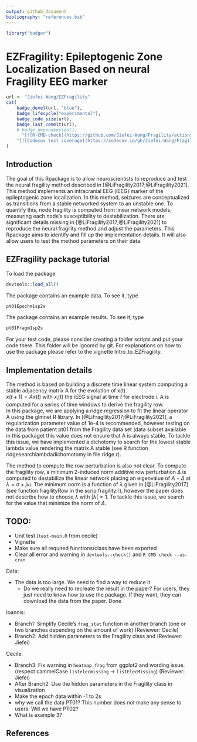 ```yaml
---
output: github_document
bibliography: "references.bib"
---
```


<!-- README.md is generated from README.Rmd. Please edit that file -->

```r
library("badger")
```

# EZFragility: Epileptogenic Zone Localization Based on neural Fragility EEG marker
```r
url <- "Jiefei-Wang/EZFragility"
cat(
	badge_devel(url, "blue"),
    badge_lifecycle("experimental"),
    badge_code_size(url),
    badge_last_commit(url),
    # badge_dependencies(),
	  "[![R-CMD-check](https://github.com/Jiefei-Wang/Fragility/actions/workflows/R-CMD-check.yaml/badge.svg)](https://github.com/Jiefei-Wang/Fragility/actions/workflows/R-CMD-check.yaml)",
    "[![Codecov test coverage](https://codecov.io/gh/Jiefei-Wang/Fragility/graph/badge.svg)](https://app.codecov.io/gh/Jiefei-Wang/Fragility)"
)


```


## Introduction

The goal of this Rpackage is to allow neuroscientists to reproduce and test the neural fragility method described in [@LiFragility2017;@LiFragility2021]. This method implements an intracranial EEG (iEEG) marker of the epileptogenic zone localization. In this method, seizures are conceptualized as transitions from a stable networked system to an unstable one. To quantify this, node fragility is computed from linear network models, measuring each node's susceptibility to destabilization. There are significant details missing in [@LiFragility2017;@LiFragility2021] to reproduce the neural fragility method and adjust the parameters. This Rpackage aims to identify and fill up the implementation details. It will also allow users to test the method parameters on their data.

## EZFragility package tutorial

To load the package
```r
devtools::load_all()
```

The package contains an example data. To see it, type
```r
pt01Epochm1sp2s
```
The package contains an example results. To see it, type
```r
pt01Fragm1sp2s
```

For your test code, please consider creating a folder scripts and put your code there. This folder will be ignored by git. 
For explanations on how to use the package please refer to the vignette Intro_to_EZFragility.


## Implementation details

The method is based on building a discrete time linear system computing a stable adjacency matrix A for the evolution of x(t).\
$x(t+1)=A x(t)$ with $x_i(t)$ the iEEG signal at time $t$ for electrode $i$. A is computed for a series of time windows to derive the fragility row.\
In this package, we are applying a ridge regression  to fit the linear operator A using the glmnet R library.
In [@LiFragility2017;@LiFragility2021],  a regularization parameter value of 1e-4 is recommended, however testing on the data from patient pt01 from the Fragility data set (data subset available in this package) this value does not ensure that A is always stable. To tackle this issue, we have implemented a dichotomy to search for the lowest stable lambda value rendering the matrix A stable (see R function ridgesearchlambdadichomotomy in file ridge.r).

The method to compute the row perturbation is also not clear. To compute the fragility row, a minimum 2-induced norm additive row perturbation $\Delta$ is
computed to destabilize the linear network placing an eigenvalue of $A+\Delta$ at $\lambda=\sigma+j\omega$. The minimum norm is a function of $\lambda$ given in [@LiFragility2017] (see function fragilityRow in the scrip fragility.r), however the paper does not describe how to choose $\lambda$ with $|\lambda|=1$. To tackle this issue, we search for the value that minimize the norm of $\Delta$.


## TODO:

- Unit test (`test-main.R` from cecile)
- Vignette
- Make sure all required functions/class have been exported
- Clear all error and warning in `devtools::check()` and
  `R CMD check --as-cran`

Data:

- The data is too large. We need to find a way to reduce it.
    - Do we really need to recreate the result in the paper? For users, they just need to know how to use the package. If they want, they can download the data from the paper. Done

Ioannis:

- Branch1: Simplify Cecile's `frag_stat` function in another branch (one or two branches depending on the amount of work) (Reviewer: Cecile)
- Branch2: Add hidden parameters to the Fragility class and (Reviewer: Jiefei)

Cecile:

- Branch3: Fix warning in `heatmap_frag` from ggplot2 and wording issue. (respect cammelCase `listelecmissing` -> `listElecMissing`) (Reviewer: Jiefei)
- After Branch2: Use the hidden parameters in the Fragility class in visualization
- Make the epoch data within -1 to 2s
- why we call the data PT01? This number does not make any sense to users. Will we have PT02?
- What is example 3?


## References

